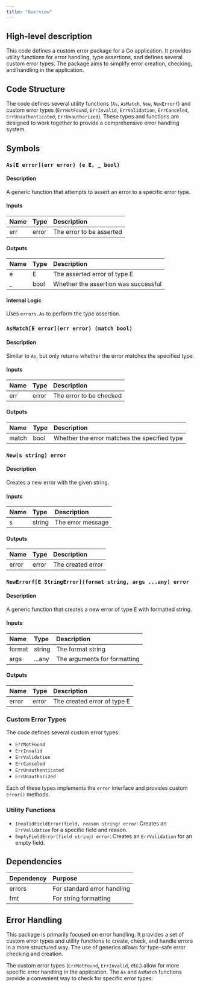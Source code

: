 ```yaml
---
title: "Overview"
---
```


## High-level description
This code defines a custom error package for a Go application. It provides utility functions for error handling, type assertions, and defines several custom error types. The package aims to simplify error creation, checking, and handling in the application.

## Code Structure
The code defines several utility functions (`As`, `AsMatch`, `New`, `NewErrorf`) and custom error types (`ErrNotFound`, `ErrInvalid`, `ErrValidation`, `ErrCanceled`, `ErrUnauthenticated`, `ErrUnauthorized`). These types and functions are designed to work together to provide a comprehensive error handling system.

## Symbols

### `As[E error](err error) (e E, _ bool)`
#### Description
A generic function that attempts to assert an error to a specific error type.

#### Inputs
| Name | Type | Description |
|:-----|:-----|:------------|
| err | error | The error to be asserted |

#### Outputs
| Name | Type | Description |
|:-----|:-----|:------------|
| e | E | The asserted error of type E |
| _ | bool | Whether the assertion was successful |

#### Internal Logic
Uses `errors.As` to perform the type assertion.

### `AsMatch[E error](err error) (match bool)`
#### Description
Similar to `As`, but only returns whether the error matches the specified type.

#### Inputs
| Name | Type | Description |
|:-----|:-----|:------------|
| err | error | The error to be checked |

#### Outputs
| Name | Type | Description |
|:-----|:-----|:------------|
| match | bool | Whether the error matches the specified type |

### `New(s string) error`
#### Description
Creates a new error with the given string.

#### Inputs
| Name | Type | Description |
|:-----|:-----|:------------|
| s | string | The error message |

#### Outputs
| Name | Type | Description |
|:-----|:-----|:------------|
| error | error | The created error |

### `NewErrorf[E StringError](format string, args ...any) error`
#### Description
A generic function that creates a new error of type E with formatted string.

#### Inputs
| Name | Type | Description |
|:-----|:-----|:------------|
| format | string | The format string |
| args | ...any | The arguments for formatting |

#### Outputs
| Name | Type | Description |
|:-----|:-----|:------------|
| error | error | The created error of type E |

### Custom Error Types
The code defines several custom error types:
- `ErrNotFound`
- `ErrInvalid`
- `ErrValidation`
- `ErrCanceled`
- `ErrUnauthenticated`
- `ErrUnauthorized`

Each of these types implements the `error` interface and provides custom `Error()` methods.

### Utility Functions
- `InvalidFieldError(field, reason string) error`: Creates an `ErrValidation` for a specific field and reason.
- `EmptyFieldError(field string) error`: Creates an `ErrValidation` for an empty field.

## Dependencies
| Dependency | Purpose |
|:-----------|:--------|
| errors | For standard error handling |
| fmt | For string formatting |

## Error Handling
This package is primarily focused on error handling. It provides a set of custom error types and utility functions to create, check, and handle errors in a more structured way. The use of generics allows for type-safe error checking and creation.

The custom error types (`ErrNotFound`, `ErrInvalid`, etc.) allow for more specific error handling in the application. The `As` and `AsMatch` functions provide a convenient way to check for specific error types.